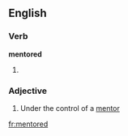 ==English==

===Verb===
'''mentored'''

# {{past of|[[mentor]]}}

===Adjective===
{{en-adj}}

# Under the control of a [[mentor]]

[[fr:mentored]]